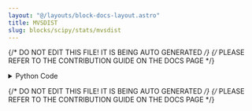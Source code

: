```yaml
---
layout: "@/layouts/block-docs-layout.astro"
title: MVSDIST
slug: blocks/scipy/stats/mvsdist
---
```


{/* DO NOT EDIT THIS FILE! IT IS BEING AUTO GENERATED */}
{/* PLEASE REFER TO THE CONTRIBUTION GUIDE ON THE DOCS PAGE */}


<PythonDocsDisplay docstring={docstring} />
<details>
<summary>Python Code</summary>

```python
from flojoy import OrderedPair, flojoy, Matrix, Scalar
import numpy as np
from collections import namedtuple
from typing import Literal

import scipy.stats


@flojoy
def MVSDIST(
    default: OrderedPair | Matrix,
    select_return: Literal["mdist", "vdist", "sdist"] = "mdist",
) -> OrderedPair | Matrix | Scalar:
    """The MVSDIST node is based on a numpy or scipy function.

    The description of that function is as follows:

        'Frozen' distributions for mean, variance, and standard deviation of data.

    Parameters
    ----------
    select_return : 'mdist', 'vdist', 'sdist'
        Select the desired object to return.
        See the respective function docs for descriptors.
    data : array_like
        Input array. Converted to 1-D using ravel.
        Requires 2 or more data-points.

    Returns
    -------
    DataContainer
        type 'ordered pair', 'scalar', or 'matrix'
    """

    result = OrderedPair(
        x=default.x,
        y=scipy.stats.mvsdist(
            data=default.y,
        ),
    )

    return result

```

[Find this Flojoy Block on GitHub](https://github.com/flojoy-ai/blocks/blob/main/blocks/SCIPY/STATS/MVSDIST/MVSDIST.py)

</details>

{/* DO NOT EDIT THIS FILE! IT IS BEING AUTO GENERATED */}
{/* PLEASE REFER TO THE CONTRIBUTION GUIDE ON THE DOCS PAGE */}
